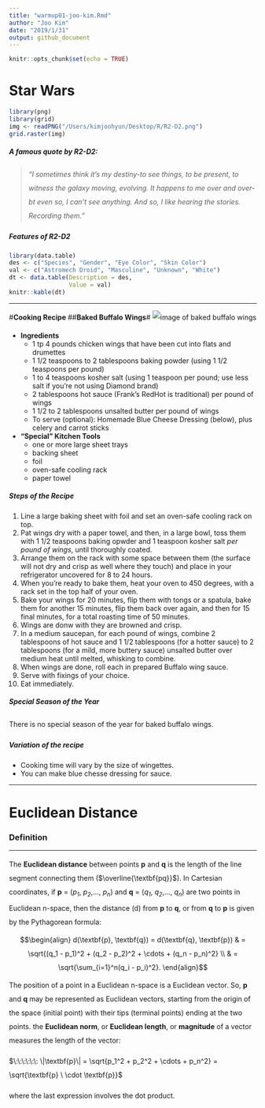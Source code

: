 ```yaml
---
title: "warmup01-joo-kim.Rmd"
author: "Joo Kim"
date: "2019/1/31"
output: github_document
---
```


```r
knitr::opts_chunk$set(echo = TRUE)
```

# **Star Wars**

```r
library(png)
library(grid)
img <- readPNG("/Users/kimjoohyun/Desktop/R/R2-D2.png")
grid.raster(img)
```

##### A famous quote by R2-D2:

> *"I sometimes think it's my destiny-to see things, to be present, to witness the galaxy moving, evolving. It happens to me over and over-bt even so, I can't see anything. And so, I like hearing the stories. Recording them."*

<style>
      p {line-height: 2em;}
</style>

##### Features of R2-D2

```r
library(data.table)
des <- c("Species", "Gender", "Eye Color", "Skin Color")
val <- c("Astromech Droid", "Masculine", "Unknown", "White")
dt <- data.table(Description = des,
                 Value = val)
knitr::kable(dt)
```

***

#**Cooking Recipe**
##**Baked Buffalo Wings**#
![image of baked buffalo wings](https://smittenkitchendotcom.files.wordpress.com/2019/01/oven-baked-buffalo-wings.jpg?w=1500)

* **Ingredients**
    + 1 tp 4 pounds chicken wings that have been cut into flats and drumettes
    + 1 1/2 teaspoons to 2 tablespoons baking powder (using 1 1/2 teaspoons per pound)
    + 1 to 4 teaspoons kosher salt (using 1 teaspoon per pound; use less salt if you're not using Diamond brand)
    + 2 tablespoons hot sauce (Frank's RedHot is traditional) per pound of wings
    + 1 1/2 to 2 tablespoons unsalted butter per pound of wings
    + To serve (optional): Homemade Blue Cheese Dressing (below), plus celery and carrot sticks
    

* **"Special" Kitchen Tools**
    + one or more large sheet trays
    + backing sheet
    + foil
    + oven-safe cooling rack
    + paper towel
    
##### Steps of the Recipe

1. Line a large baking sheet with foil and set an oven-safe cooling rack on top.
2. Pat wings dry with a paper towel, and then, in a large bowl, toss them with 1 1/2 teaspoons baking opwder and 1 teaspoon kosher salt *per pound of wings*, until thoroughly coated.
3. Arrange them on the rack with some space between them (the surface will not dry and crisp as well where they touch) and place in your refrigerator uncovered for 8 to 24 hours.
4. When you're ready to bake them, heat your oven to 450 degrees, with a rack set in the top half of your oven.
5. Bake your wings for 20 minutes, flip them with tongs or a spatula, bake them for another 15 minutes, flip them back over again, and then for 15 final minutes, for a total roasting time of 50 minutes.
6. Wings are donw with they are browned and crisp.
7. In a medium saucepan, for each pound of wings, combine 2 tablespoons of hot sauce and 1 1/2 tablespoons (for a hotter sauce) to 2 tablespoons (for a mild, more buttery sauce) unsalted butter over medium heat until melted, whisking to combine.
8. When wings are done, roll each in prepared Buffalo wing sauce.
9. Serve with fixings of your choice.
10. Eat immediately.

##### Special Season of the Year

There is no special season of the year for baked buffalo wings.

##### Variation of the recipe

* Cooking time will vary by the size of wingettes.
* You can make blue chesse dressing for sauce.

***

# Euclidean Distance

### Definition
***
The **Euclidean distance** between points **p** and **q** is the length of the line segment connecting them ($\overline{\textbf{pq}}$). In Cartesian coordinates, if **p** = (*p~1~*, *p~2~*,..., *p~n~*) and **q** = (*q~1~*, *q~2~*,..., *q~n~*) are two points in Euclidean n-space, then the distance (d) from **p** to **q**, or from **q** to **p** is given by the Pythagorean formula:
$$\begin{align}
d(\textbf{p}, \textbf{q}) = d(\textbf{q}, \textbf{p}) & = \sqrt{(q_1 - p_1)^2 + (q_2 - p_2)^2 + \cdots + (q_n - p_n)^2} \\
& = \sqrt{\sum_{i=1}^n(q_i - p_i)^2}.
\end{align}$$
The position of a point in a Euclidean n-space is a Euclidean vector. So, **p** and **q** may be represented as Euclidean vectors, starting from the origin of the space (initial point) with their tips (terminal points) ending at the two points. the **Euclidean norm**, or **Euclidean length**, or **magnitude** of a vector measures the length of the vector:

$\:\:\:\:\:\: \|\textbf{p}\| = \sqrt{p_1^2 + p_2^2 + \cdots + p_n^2} = \sqrt{\textbf{p} \ \cdot \textbf{p}}$

where the last expression involves the dot product.
